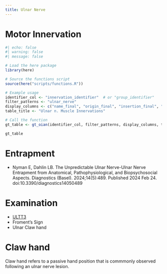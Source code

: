 ```yaml
---
title: Ulnar Nerve
---
```



# Motor Innervation

```r
#| echo: false
#| warning: false
#| message: false

# Load the here package
library(here)

# Source the functions script
source(here("scripts/functions.R"))

# Example usage
identifier_col <- "innervation_identifier"  # or "group_identifier"
filter_patterns <- "ulnar_nerve"
display_columns <- c("name_final", "origin_final", "insertion_final", "innervation_final", "action_final")
table_title <- "Ulnar n. Muscle Innervations"

# Call the function
gt_table <- gt_oian(identifier_col, filter_patterns, display_columns, table_title)

gt_table
```

# Entrapment

:::{.callout-note}

- Nyman E, Dahlin LB. The Unpredictable Ulnar Nerve-Ulnar Nerve Entrapment from Anatomical, Pathophysiological, and Biopsychosocial Aspects. Diagnostics (Basel). 2024;14(5):489. Published 2024 Feb 24. doi:10.3390/diagnostics14050489
:::


# Examination

- [ULTT3]({{< var ref-ultt.ultt3.path >}})
- Froment's Sign
- Ulnar Claw hand


# Claw hand

Claw hand refers to a passive hand position that is commmonly observed following an ulnar nerve lesion.
